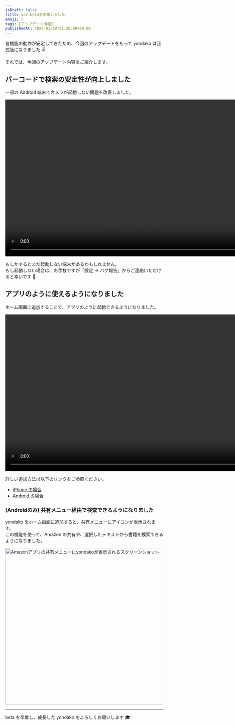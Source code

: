 ```yaml
---
isDraft: false
title: ver.betaを卒業しました！
emoji: 🎉
tags: [アップデート情報]
publishedAt: 2025-01-19T21:30:00+09:00
---
```



各機能の動作が安定してきたため、今回のアップデートをもって yondako は正式版になりました ✌️

それでは、今回のアップデート内容をご紹介します。

## バーコードで検索の安定性が向上しました

一部の Android 端末でカメラが起動しない問題を改善しました。

<video src={barcodeDemoVideoUrl} autoplay loop muted playsinline style="height: 500px; margin: 0 auto;"></video>

もしかするとまだ起動しない端末があるかもしれません。  
もし起動しない場合は、お手数ですが「設定 → バグ報告」からご連絡いただけると幸いです 🙏

## アプリのように使えるようになりました

ホーム画面に追加することで、アプリのように起動できるようになりました。

<video src={pwaDemoVideoUrl} autoplay loop muted playsinline style="height: 500px; margin: 0 auto;"></video>

詳しい追加方法は以下のリンクをご参照ください。

- [iPhone の場合](https://support.apple.com/ja-jp/guide/iphone/iph42ab2f3a7/ios)
- [Android の場合](https://support.google.com/chrome/answer/9658361?hl=ja&sjid=4999581004164155179-AP&co=GENIE.Platform%3DAndroid&oco=1)

### (Androidのみ) 共有メニュー経由で検索できるようになりました

yondako をホーム画面に追加すると、共有メニューにアイコンが表示されます。  
この機能を使って、Amazon の共有や、選択したテキストから書籍を検索できるようになりました。

<img src={shareScreenshotUrl} alt="Amazonアプリの共有メニューにyondakoが表示されるスクリーンショット" style="height: 500px; margin: 0 auto;" />


---

beta を卒業し、成長した yondako をよろしくお願いします 🎓️
